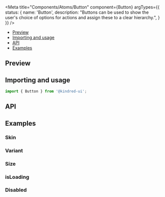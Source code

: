 
<Meta 
  title="Components/Atoms/Button"
  component={Button}
  argTypes={{
  status: {
    name: 'Button',
    description: "Buttons can be used to show the user's choice of options for actions and assign these to a clear hierarchy.",
    }
}}
/>

- [Preview](#Preview)
- [Importing and usage](#importing)
- [API](#API)
- [Examples](#examples)


## <a id="Preview"></a>Preview

<Canvas withSource="open" withToolbar>
  <Story story={templates.Default} />
</Canvas>

## <a id="importing"></a>Importing and usage

```js
import { Button } from '@kindred-ui';
```

## <a id="API"></a>API

<ArgsTable of={Button} />

## <a id="examples"></a>Examples

### Skin

<Canvas>
  <Story story={templates.Skin} />
</Canvas>

### Variant

<Canvas>
  <Story story={templates.Variant} />
</Canvas>

### Size

<Canvas>
  <Story story={templates.Size} />
</Canvas>

### isLoading

<Canvas>
  <Story story={templates.isLoading} />
</Canvas>


### Disabled

<Canvas>
  <Story story={templates.Disabled} />
</Canvas>
